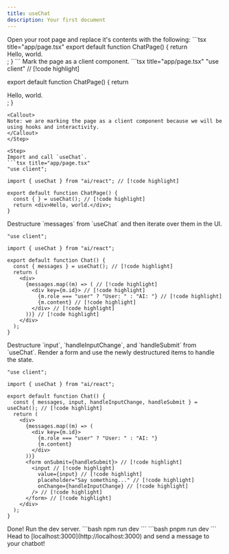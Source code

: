 ```yaml
---
title: useChat
description: Your first document
---
```


<Steps>

<Step>
Open your root page and replace it's contents with the following:
```tsx title="app/page.tsx"
export default function ChatPage() {
  return <div>Hello, world.</div>;
}
```
</Step>

<Step>
Mark the page as a client component.
```tsx title="app/page.tsx"
"use client" // [!code highlight]

export default function ChatPage() {
  return <div>Hello, world.</div>;
}
```
<Callout>
Note: we are marking the page as a client component because we will be using hooks and interactivity.
</Callout>
</Step>

<Step>
Import and call `useChat`.
```tsx title="app/page.tsx"
"use client";

import { useChat } from "ai/react"; // [!code highlight]

export default function ChatPage() {
  const { } = useChat(); // [!code highlight]
  return <div>Hello, world.</div>;
}
```
</Step>

<Step>
Destructure `messages` from `useChat` and then iterate over them in the UI.

```tsx title="app/page.tsx"
"use client";

import { useChat } from "ai/react";

export default function Chat() {
  const { messages } = useChat(); // [!code highlight]
  return (
    <div>
      {messages.map((m) => ( // [!code highlight]
        <div key={m.id}> // [!code highlight]
          {m.role === "user" ? "User: " : "AI: "} // [!code highlight]
          {m.content} // [!code highlight]
        </div> // [!code highlight]
      ))} // [!code highlight]
    </div>
  );
}
```
</Step>
<Step>
Destructure `input`, `handleInputChange`, and `handleSubmit` from `useChat`. Render a form and use the newly destructured items to handle the state.

```tsx title="app/page.tsx"
"use client";

import { useChat } from "ai/react";

export default function Chat() {
  const { messages, input, handleInputChange, handleSubmit } = useChat(); // [!code highlight]
  return (
    <div>
      {messages.map((m) => (
        <div key={m.id}>
          {m.role === "user" ? "User: " : "AI: "}
          {m.content}
        </div>
      ))}
      <form onSubmit={handleSubmit}> // [!code highlight]
        <input // [!code highlight]
          value={input} // [!code highlight]
          placeholder="Say something..." // [!code highlight]
          onChange={handleInputChange} // [!code highlight]
        /> // [!code highlight]
      </form> // [!code highlight]
    </div>
  );
}
```
</Step>

<Step>
Done! Run the dev server.
<Tabs id="install" items={['npm', 'pnpm']} persist>
  <Tab value="npm">
  ```bash
  npm run dev
  ```
  </Tab>
  <Tab value="pnpm">
  ```bash
  pnpm run dev
  ```
  </Tab>
</Tabs>

</Step>
<Step>
Head to [localhost:3000](http://localhost:3000) and send a message to your chatbot!
</Step>


</Steps>


